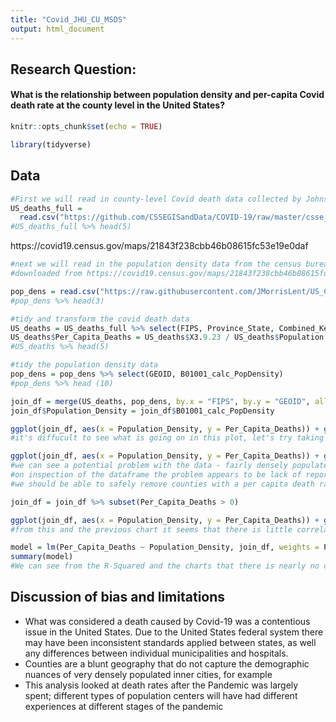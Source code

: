 ```yaml
---
title: "Covid_JHU_CU_MSDS"
output: html_document
---
```


## Research Question:
#### What is the relationship between population density and per-capita Covid death rate at the county level in the United States?

```r
knitr::opts_chunk$set(echo = TRUE)
```

```r
library(tidyverse)
```
## Data
```r
#First we will read in county-level Covid death data collected by Johns Hopkins University
US_deaths_full = 
  read.csv("https://github.com/CSSEGISandData/COVID-19/raw/master/csse_covid_19_data/csse_covid_19_time_series/time_series_covid19_deaths_US.csv")
#US_deaths_full %>% head(5)
```
https://covid19.census.gov/maps/21843f238cbb46b08615fc53e19e0daf
```r
#next we will read in the population density data from the census bureau
#downloaded from https://covid19.census.gov/maps/21843f238cbb46b08615fc53e19e0daf and posted to github

pop_dens = read.csv("https://raw.githubusercontent.com/JMorrisLent/US_County_Pop_Density/main/Average_Household_Size_and_Population_Density_-_County(1).csv")
#pop_dens %>% head(3)
```

```r
#tidy and transform the covid death data
US_deaths = US_deaths_full %>% select(FIPS, Province_State, Combined_Key, Population, X3.9.23)
US_deaths$Per_Capita_Deaths = US_deaths$X3.9.23 / US_deaths$Population
#US_deaths %>% head(5)
```

```r
#tidy the population density data
pop_dens = pop_dens %>% select(GEOID, B01001_calc_PopDensity)
#pop_dens %>% head (10)
```

```r
join_df = merge(US_deaths, pop_dens, by.x = "FIPS", by.y = "GEOID", all.x = F, all.y = T)
join_df$Population_Density = join_df$B01001_calc_PopDensity
```

```r
ggplot(join_df, aes(x = Population_Density, y = Per_Capita_Deaths)) + geom_point()
#it's diffucult to see what is going on in this plot, let's try taking the log of population density
```

```r
ggplot(join_df, aes(x = Population_Density, y = Per_Capita_Deaths)) + geom_point() + scale_x_continuous(trans = 'log10')
#we can see a potential problem with the data - fairly densely populated counties reporting no deaths
#on inspection of the dataframe the problem appears to be lack of reporting from Puerto Rico and a number of Utah counties
#we should be able to safely remove counties with a per capita death rate of exactly zero
```

```r
join_df = join_df %>% subset(Per_Capita_Deaths > 0)
```

```r
ggplot(join_df, aes(x = Population_Density, y = Per_Capita_Deaths)) + geom_point() + scale_x_continuous(trans = 'log10')
#from this and the previous chart it seems that there is little correlation, but we can still check with a linear model
```
```r
model = lm(Per_Capita_Deaths ~ Population_Density, join_df, weights = Population)
summary(model)
#We can see from the R-Squared and the charts that there is nearly no correlation between county population density and Covid death rate.
```



## Discussion of bias and limitations
* What was considered a death caused by Covid-19 was a contentious issue in the United States. Due to the United States federal system there may have been inconsistent standards applied between states, as well any differences between individual municipalities and hospitals.
* Counties are a blunt geography that do not capture the demographic nuances of very densely populated inner cities, for example
* This analysis looked at death rates after the Pandemic was largely spent; different types of population centers will have had different experiences at different stages of the pandemic
